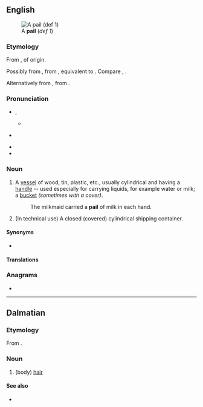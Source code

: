 {{also|pa'il}}
==English==
[[Image:Bail_(PSF).png|thumb|A '''pail''' (''def 1'')]]

===Etymology===
From {{inh|en|enm|payle|t=wooden container}}, of {{unk|en|title=uncertain}} origin.

Possibly from {{inh|en|ang|pæġel|t=wine vessel, container for liquids, pail; liquid measure}}, from {{inh|en|gem-pro|*pagilaz}}, equivalent to {{suffix|en|peg|le|nocat=1}}. Compare {{cog|dum|pegel|t=half-pint}}, {{cog|da|pægl|t=half-pint}}.

Alternatively from {{der|en|fro|paielle|t=pan, cooking vessel, liquid measure}}, from {{der|en|la|patella|t=shallow dish}}.

===Pronunciation===
* {{IPA|/peɪl/|lang=en}}, {{enPR|pāl}}
** {{IPA|[pʰeɪ̯ɫ]|[pʰeəɫ]|lang=en}}
* {{a|US}} {{audio|en-us-pail.ogg|lang=en}}
* {{rhymes|eɪl|lang=en}}
* {{homophones|lang=en|pale}}

===Noun===
{{en-noun}}

# A [[vessel]] of wood, tin, plastic, etc., usually cylindrical and having a [[handle]] -- used especially for carrying liquids, for example water or milk; a [[bucket]] ''(sometimes with a cover)''.
#: The milkmaid carried a '''pail''' of milk in each hand.
# (In technical use) A closed (covered) cylindrical shipping container.

====Synonyms====
* {{l|en|bucket}}

====Translations====
{{trans-see|bucket}}

===Anagrams===
* {{anagrams|en|a=ailp|ALIP|Pali|lipa|pali|pali-|pial|pila}}

----

==Dalmatian==

===Etymology===
From {{inh|dlm|la|pilus}}.

===Noun===
{{head|dlm|noun|g=m}}

# (body) [[hair]]

====See also====
* {{l|dlm|capei}}